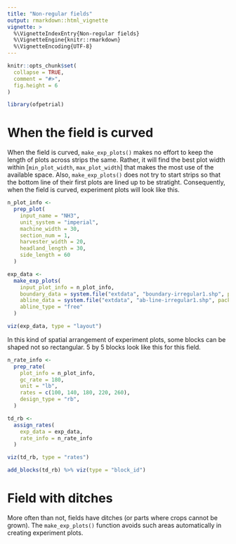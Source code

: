 ```yaml
---
title: "Non-regular fields"
output: rmarkdown::html_vignette
vignette: >
  %\VignetteIndexEntry{Non-regular fields}
  %\VignetteEngine{knitr::rmarkdown}
  %\VignetteEncoding{UTF-8}
---
```


```r
knitr::opts_chunk$set(
  collapse = TRUE,
  comment = "#>",
  fig.height = 6
)
```

```r
library(ofpetrial)
```

# When the field is curved

When the field is curved, `make_exp_plots()` makes no effort to keep the length of plots across strips the same. Rather, it will find the best plot width within [`min_plot_width`, `max_plot_width`] that makes the most use of the available space. Also, `make_exp_plots()` does not try to start strips so that the bottom line of their first plots are lined up to be stratight. Consequently, when the field is curved, experiment plots will look like this.

```r
n_plot_info <-
  prep_plot(
    input_name = "NH3",
    unit_system = "imperial",
    machine_width = 30,
    section_num = 1,
    harvester_width = 20,
    headland_length = 30,
    side_length = 60
  )

exp_data <-
  make_exp_plots(
    input_plot_info = n_plot_info,
    boundary_data = system.file("extdata", "boundary-irregular1.shp", package = "ofpetrial"),
    abline_data = system.file("extdata", "ab-line-irregular1.shp", package = "ofpetrial"),
    abline_type = "free"
  )

viz(exp_data, type = "layout")
```

In this kind of spatial arrangement of experiment plots, some blocks can be shaped not so rectangular. 5 by 5 blocks look like this for this field.

```r
n_rate_info <-
  prep_rate(
    plot_info = n_plot_info,
    gc_rate = 180,
    unit = "lb",
    rates = c(100, 140, 180, 220, 260),
    design_type = "rb",
  )

td_rb <-
  assign_rates(
    exp_data = exp_data,
    rate_info = n_rate_info
  )

viz(td_rb, type = "rates")

add_blocks(td_rb) %>% viz(type = "block_id")
```


# Field with ditches

More often than not, fields have ditches (or parts where crops cannot be grown). The `make_exp_plots()` function avoids such areas automatically in creating experiment plots. 

